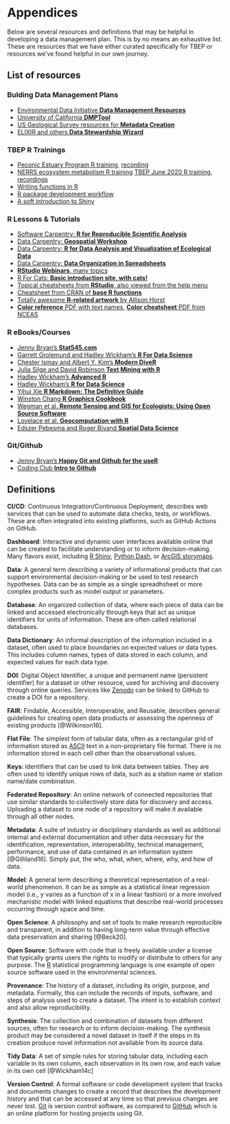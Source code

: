 # Appendices {#appendices}

Below are several resources and definitions that may be helpful in developing a data management plan. This is by no means an exhaustive list. These are resources that we have either curated specifically for TBEP or resources we've found helpful in our own journey. 

## List of resources

### Bulding Data Management Plans

* [Environmental Data Initiative **Data Management Resources**](https://environmentaldatainitiative.org/dm-resources/){target="_blank"}
* [University of California **DMPTool**](https://dmptool.org/){target="_blank"}
* [US Geological Survey resources for **Metadata Creation**](https://www.usgs.gov/products/data-and-tools/data-management/metadata-creation){target="_blank"}
* [ELIXIR and others **Data Stewardship Wizard**](https://ds-wizard.org/){target="_blank"}

### TBEP R Trainings

* [Peconic Estuary Program R training](https://tbep-tech.github.io/pep-r-training){target="_blank"}, [recording](https://drive.google.com/file/d/1ZjVHFrVpw2uTKZw-BmD29umdbl6viutM/view?usp=sharing){target="_blank"}
* [NERRS ecosystem metabolism R training ](https://tbep-tech.github.io/ecometab-r-training){target="_blank"}
 [TBEP June 2020 R training](https://tbep-tech.github.io/tbep-r-training/){target="_blank"}, [recordings](https://www.youtube.com/watch?v=_RI4XMRWeV0&list=PLfJ6-D-exF9RM5TPtT4T0nxieqpr_R4pJ){target="_blank"}
* [Writing functions in R](https://tbep-tech.github.io/tbep-r-training/functions.html){target="_blank"}
* [R package development workflow](https://tbep-tech.github.io/tbep-r-training/packages.html){target="_blank"}
* [A soft introduction to Shiny](https://tbep-tech.github.io/tbep-r-training/shiny.html){target="_blank"}

### R Lessons & Tutorials

* [Software Carpentry: **R for Reproducible Scientific Analysis**](http://data-lessons.github.io/gapminder-R/){target="_blank"}
* [Data Carpentry: **Geospatial Workshop**](https://datacarpentry.org/geospatial-workshop/){target="_blank"}
* [Data Carpentry: **R for Data Analysis and Visualization of Ecological Data**](http://www.datacarpentry.org/R-ecology-lesson/){target="_blank"}
* [Data Carpentry: **Data Organization in Spreadsheets**](http://www.datacarpentry.org/spreadsheet-ecology-lesson/){target="_blank"}
* [**RStudio Webinars**, many topics](https://www.rstudio.com/resources/webinars/){target="_blank"}
* [R For Cats: **Basic introduction site, with cats!**](http://rforcats.net/){target="_blank"}
* [Topical cheatsheets from **RStudio**, also viewed from the help menu](http://www.rstudio.com/resources/cheatsheets/){target="_blank"}
* [Cheatsheet from CRAN of **base R functions**](http://cran.r-project.org/doc/contrib/Short-refcard.pdf){target="_blank"} 
* [Totally awesome **R-related artwork** by Allison Horst](https://github.com/allisonhorst/stats-illustrations){target="_blank"}
* [**Color reference** PDF with text names](http://www.stat.columbia.edu/~tzheng/files/Rcolor.pdf){target="_blank"}, [**Color cheatsheet** PDF from NCEAS](https://www.nceas.ucsb.edu/sites/default/files/2020-04/colorPaletteCheatsheet.pdf){target="_blank"}

### R eBooks/Courses

* [Jenny Bryan's **Stat545.com**](http://stat545.com/){target="_blank"}
* [Garrett Grolemund and Hadley Wickham's **R For Data Science**](http://r4ds.had.co.nz/){target="_blank"}
* [Chester Ismay and Albert Y. Kim's **Modern DiveR**](https://ismayc.github.io/moderndiver-book/){target="_blank"}
* [Julia Silge and David Robinson **Text Mining with R**](http://tidytextmining.com/){target="_blank"}
* [Hadley Wickham's **Advanced R**](http://adv-r.had.co.nz/){target="_blank"}
* [Hadley Wickham's **R for Data Science**](https://r4ds.had.co.nz){target="_blank"}
* [Yihui Xie **R Markdown: The Definitive Guide**](https://bookdown.org/yihui/rmarkdown/){target="_blank"}
* [Winston Chang **R Graphics Cookbook**](http://www.cookbook-r.com/){target="_blank"}
* [Wegman et al. **Remote Sensing and GIS for Ecologists: Using Open Source Software**](http://book.ecosens.org/RSEbook/){target="_blank"}
* [Lovelace et al. **Geocomputation with R**](https://geocompr.robinlovelace.net/){target="_blank"}
* [Edszer Pebesma and Roger Bivand **Spatial Data Science**](https://keen-swartz-3146c4.netlify.app/index.html){target="_blank"}

### Git/Github 

* [Jenny Bryan's **Happy Git and Github for the useR**](http://happygitwithr.com/){target="_blank"}
* [Coding Club **Intro to Github**](https://ourcodingclub.github.io/2017/02/27/git.html){target="_blank"}

## Definitions

__CI/CD__: Continuous Integration/Continuous Deployment, describes web services that can be used to automate data checks, tests, or workflows.  These are often integrated into existing platforms, such as GitHub Actions on GitHub.  

__Dashboard__: Interactive and dynamic user interfaces available online that can be created to facilitate understanding or to inform decision-making.  Many flavors exist, including [R Shiny](https://shiny.rstudio.com/), [Python Dash](https://dash.plotly.com/), or [ArcGIS storymaps](https://www.esri.com/en-us/arcgis/products/arcgis-storymaps/overview).

__Data__: A general term describing a variety of informational products that can support environmental decision-making or be used to test research hypotheses.  Data can be as simple as a single spreadhsheet or more complex products such as model output or parameters.

__Database__: An organized collection of data, where each piece of data can be linked and accessed electronically through keys that act as unique identifiers for units of information. These are often called relational databases.  

__Data Dictionary__: An informal description of the information included in a dataset, often used to place boundaries on expected values or data types.  This includes column names, types of data stored in each column, and expected values for each data type.

__DOI__: Digital Object Identifier, a unique and permanent name (persistent identifier) for a dataset or other resource, used for archiving and discovery through online queries. Services like [Zenodo](https://zenodo.org/) can be linked to GitHub to create a DOI for a repository.  

__FAIR__: Findable, Accessible, Interoperable, and Reusable, describes general guidelines for creating open data products or assessing the openness of existing products [@Wilkinson16].

__Flat File__: The simplest form of tabular data, often as a rectangular grid of information stored as [ASCII](https://en.wikipedia.org/wiki/ASCII) text in a non-proprietary file format.  There is no information stored in each cell other than the observational values.

__Keys__: Identifiers that can be used to link data between tables. They are often used to identify unique rows of data, such as a station name or station name/date combination. 

__Federated Repository__: An online network of connected repositories that use similar standards to collectively store data for discovery and access.  Uploading a dataset to one node of a repository will make it available through all other nodes.  

__Metadata__: A suite of industry or disciplinary standards as well as additional internal and external documentation and other data necessary for the identification, representation, interoperability, technical management, performance, and use of data contained in an information system [@Gilliland16].  Simply put, the who, what, when, where, why, and how of data.

__Model__: A general term describing a theoretical representation of a real-world phenomenon.  It can be as simple as a statistical linear regression model (i.e., y varies as a function of x in a linear fashion) or a more involved mechanistic model with linked equations that describe real-world processes occurring through space and time. 

__Open Science__: A philosophy and set of tools to make research reproducible and transparent, in addition to having long-term value through effective data preservation and sharing [@Beck20].

__Open Source__: Software with code that is freely available under a license that typically grants users the rights to modify or distribute to others for any purpose. The [R](https://cran.r-project.org/) statistical programming language is one example of open source software used in the environmental sciences. 

__Provenance__: The history of a dataset, including its origin, purpose, and metadata.  Formally, this can include the records of inputs, software, and steps of analysis used to create a dataset.  The intent is to establish context and also allow reproducibility.

__Synthesis__: The collection and combination of datasets from different sources, often for research or to inform decision-making.  The synthesis product may be considered a novel dataset in itself if the steps in its creation produce novel information not available from its source data.  

__Tidy Data__: A set of simple rules for storing tabular data, including each variable in its own column, each observation in its own row, and each value in its own cell [@Wickham14c]

__Version Control__: A formal software or code development system that tracks and documents changes to create a record that describes the development history and that can be accessed at any time so that previous changes are never lost.  [Git](https://git-scm.com/) is version control software, as compared to [GitHub](https://github.com/) which is an online platform for hosting projects using Git. 

